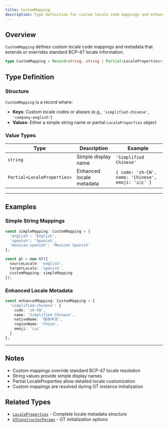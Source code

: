 ```yaml
---
title: CustomMapping
description: Type definition for custom locale code mappings and enhanced locale metadata
---
```


## Overview

`CustomMapping` defines custom locale code mappings and metadata that extends or overrides standard BCP-47 locale information.

```typescript
type CustomMapping = Record<string, string | Partial<LocaleProperties>>;
```

## Type Definition

### Structure

`CustomMapping` is a record where:
- **Keys**: Custom locale codes or aliases (e.g., `'simplified-chinese'`, `'company-english'`)
- **Values**: Either a simple string name or partial `LocaleProperties` object

### Value Types

| Type | Description | Example |
|------|-------------|---------|
| `string` | Simple display name | `'Simplified Chinese'` |
| `Partial<LocaleProperties>` | Enhanced locale metadata | `{ code: 'zh-CN', name: 'Chinese', emoji: '🇨🇳' }` |

---

## Examples

### Simple String Mappings

```typescript copy
const simpleMapping: CustomMapping = {
  'english': 'English',
  'spanish': 'Spanish',
  'mexican-spanish': 'Mexican Spanish'
};

const gt = new GT({
  sourceLocale: 'english',
  targetLocale: 'spanish',
  customMapping: simpleMapping
});
```

### Enhanced Locale Metadata

```typescript copy
const enhancedMapping: CustomMapping = {
  'simplified-chinese': {
    code: 'zh-CN',
    name: 'Simplified Chinese',
    nativeName: '简体中文',
    regionName: 'China',
    emoji: '🇨🇳'
  }
};
```

---

## Notes

* Custom mappings override standard BCP-47 locale resolution
* String values provide simple display names
* Partial LocaleProperties allow detailed locale customization
* Custom mappings are resolved during GT instance initialization

## Related Types

* [`LocaleProperties`](/docs/core/types/LocaleProperties) - Complete locale metadata structure  
* [`GTConstructorParams`](/docs/core/types/GTConstructorParams) - GT initialization options